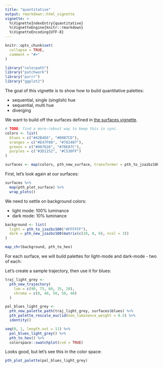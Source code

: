 ```yaml
---
title: "quantitative"
output: rmarkdown::html_vignette
vignette: >
  %\VignetteIndexEntry{quantitative}
  %\VignetteEngine{knitr::rmarkdown}
  %\VignetteEncoding{UTF-8}
---
```


```r
knitr::opts_chunk$set(
  collapse = TRUE,
  comment = "#>"
)
```

```r
library("colorpath")
library("patchwork")
library("purrr")
library("ggplot2")
```

The goal of this vignette is to show how to build quantitative palettes:

 - sequential, single (singlish) hue
 - sequential, multi hue
 - diverging
 
We want to build off the surfaces defined in [the surfaces vignette](surfaces.html). 

```r
# TODO: find a more-robust way to keep this in sync.
colors <- list(
  blues = c("#42B4E6", "#0087CD"),
  oranges = c("#E47F00", "#702407"),
  greens = c("#007626", "#70E07C"),
  purples = c("#3D1152", "#C530FF")
)

surfaces <- map(colors, pth_new_surface, transformer = pth_to_jzazbz100)
```
First, let's look again at our surfaces:

```r
surfaces %>%
  map(pth_plot_surface) %>%
  wrap_plots()
```

We need to settle on background colors: 

 - light mode: 100% luminance
 - dark mode: 10% luminance

```r
background <- list(
  light = pth_to_jzazbz100("#FFFFFF"),
  dark = pth_new_jzazbz100(matrix(c(10, 0, 0), ncol = 3))
)

map_chr(background, pth_to_hex)
```

For each surface, we will build palettes for light-mode and dark-mode - two of each:

Let's create a sample trajectory, then use it for blues:

```r
traj_light_grey <- 
  pth_new_trajectory(
    lum = c(90, 75, 60, 35, 20), 
    chroma = c(0, 40, 50, 50, 40)
  )
```

```r
pal_blues_light_grey <- 
  pth_new_palette_path(traj_light_grey, surfaces$blues) %>%
  pth_palette_rescale_euclid(non_luminance_weight = 0.5) %>%
  identity()

seq(0, 1, length.out = 11) %>%
  pal_blues_light_grey() %>%
  pth_to_hex() %>%
  colorspace::swatchplot(cvd = TRUE)
```

Looks good, but let's see this in the color space:

```r
pth_plot_palette(pal_blues_light_grey)
```

